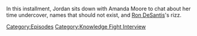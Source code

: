 {{DEFAULTSORT:
    #_EPISODE_0842:Amanda Moore Returns
}}{{Episode
    | title           = Amanda Moore Returns
    | caption         = Listen to this episode on [https://knowledgefight.libsyn.com/842-amanda-moore-returns Libsyn] [https://open.spotify.com/episode/3m1y9B9m0B0BcO5hYmCec3 Spotify], Read the [[Transcript/842: Amanda Moore Returns|Unofficial Transcript]], View discussion on [https://reddit.com/160q4f9 Reddit]
    | episodeNumber   = 842
    | length          = 01:00:14
    | airDate         = August 25, 2023
    | episodeType     = [[:Category:Knowledge Fight Interview|Knowledge Fight Interview]]
    | appearance      = [[Amanda Moore]], [[Donald Trump]]
    | previousEpisode = [[841: Like A Pearl Before A Swine]]
    | nextEpisode     = [[843: August 24, 2023]]
}}

{{Stub}}

In this installment, Jordan sits down with Amanda Moore to chat about her time undercover, names that should not exist, and [[Ron DeSantis]]'s rizz.

[[Category:Episodes]]
[[Category:Knowledge Fight Interview]]
